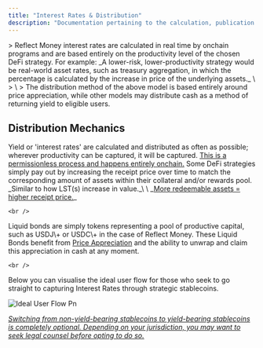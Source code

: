 ```yaml
---
title: "Interest Rates & Distribution"
description: "Documentation pertaining to the calculation, publication and distribution of Interest Rates generated by Reflect DeFi Strategies. "
---
```


<Card title="Simple Explanation of Reflect Interest Rates" icon="sparkles" img="https://github.com/palindrome-eng/docs/blob/main/images/docs-rates-image.png?raw=true">
  > Reflect Money interest rates are calculated in real time by onchain programs and are based entirely on the productivity level of the chosen DeFi strategy. For example: _A lower-risk, lower-productivity strategy would be real-world asset rates, such as treasury aggregation, in which the percentage is calculated by the increase in price of the underlying assets._  \
  > \
  > The distribution method of the above model is based entirely around price appreciation, while other models may distribute cash as a method of returning yield to eligible users.
</Card>

## Distribution Mechanics

<Tip>
  Yield or 'interest rates' are calculated and distributed as often as possible; wherever productivity can be captured, it will be captured. <u>This is a permissionless process and happens entirely onchain.</u>
</Tip>

<CardGroup cols="1">
  <Card title="Price Appreciation" icon="money-bill-trend-up" img="https://github.com/palindrome-eng/docs/blob/main/images/docs-bar.png?raw=true">
    Some DeFi strategies simply pay out by increasing the receipt price over time to match the corresponding amount of assets within their collateral and/or rewards pool. _Similar to how LST(s) increase in value._\
    \
    _<u>More redeemable assets = higher receipt price.</u>_

    <br />
  </Card>
  <Card title="Liquid Bonds" icon="money-check-dollar" img="https://github.com/palindrome-eng/docs/blob/main/images/docs-bar.png?raw=true">
    Liquid bonds are simply tokens representing a pool of productive capital, such as USDJ\+ or USDC\+ in the case of Reflect Money. These Liquid Bonds benefit from <u>Price Appreciation</u> and the ability to unwrap and claim this appreciation in cash at any moment.

    <br />
  </Card>
</CardGroup>

<Card title="Distribution User Flow" img="https://github.com/palindrome-eng/docs/blob/main/images/docs-bar.png?raw=true">
  Below you can visualise the ideal user flow for those who seek to go straight to capturing Interest Rates through strategic stablecoins.

  ![Ideal User Flow Pn](https://github.com/palindrome-eng/docs/blob/main/images/ideal-user-flow.png?raw=true)

  _<u>Switching from non-yield-bearing stablecoins to yield-bearing stablecoins is completely optional. Depending on your jurisdiction, you may want to seek legal counsel before opting to do so.</u>_
</Card>
